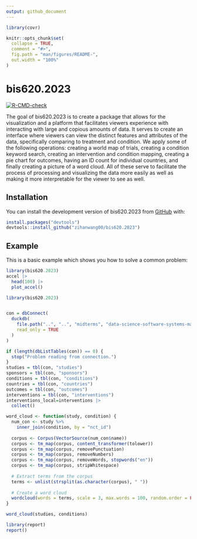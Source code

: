 ```yaml
---
output: github_document
---
```


```r
library(covr)
```



```r
knitr::opts_chunk$set(
  collapse = TRUE,
  comment = "#>",
  fig.path = "man/figures/README-",
  out.width = "100%"
)
```

# bis620.2023



<!-- badges: start -->
[![R-CMD-check](https://github.com/zihanwang00/bis620.2023/actions/workflows/R-CMD-check.yaml/badge.svg)](https://github.com/zihanwang00/bis620.2023/actions/workflows/R-CMD-check.yaml)
<!-- badges: end -->

The goal of bis620.2023 is to create a package that allows for the visualization and a platform that facilitates viewers experience with interacting with large and copious amounts of data. It serves to create an interface where viewers can view the distinct features and attributes of the data, specifically comparing to treatment and condition. 
We apply some of the following operations: creating a world map of trials, creating a condition keyword search, creating an intervention and condition mapping, creating a pie chart for outcomes, having an ID count for individual countries, and finally creating a picture of a word cloud. All of these serve to facilitate the process of processing and visualizing the data more easily as well as making it more interpretable for the viewer to see as well. 


## Installation

You can install the development version of bis620.2023 from [GitHub](https://github.com/) with:


```r
install.packages("devtools")
devtools::install_github("zihanwang00/bis620.2023")
```




## Example

This is a basic example which shows you how to solve a common problem:

```r
library(bis620.2023)
accel |> 
  head(100) |> 
  plot_accel()
```
```r
library(bis620.2023)


con = dbConnect(
  duckdb(
    file.path("..", "..", "midterms", "data-science-software-systems-main 2", "2023-09-27", "ctgov.duckdb"), 
    read_only = TRUE
  )
)

if (length(dbListTables(con)) == 0) {
  stop("Problem reading from connection.")
}
studies = tbl(con, "studies")
sponsors = tbl(con, "sponsors")
conditions = tbl(con, "conditions")
countries = tbl(con, "countries")
outcomes = tbl(con, "outcomes")
interventions = tbl(con, "interventions")
interventions_local=interventions |>
  collect()

```

```r
word_cloud <- function(study, condition) {
  num_con <- study %>%
    inner_join(condition, by = "nct_id")
  
  corpus <- Corpus(VectorSource(num_con$name))
  corpus <- tm_map(corpus, content_transformer(tolower))
  corpus <- tm_map(corpus, removePunctuation)
  corpus <- tm_map(corpus, removeNumbers)
  corpus <- tm_map(corpus, removeWords, stopwords("en"))
  corpus <- tm_map(corpus, stripWhitespace)
  
  # Extract terms from the corpus
  terms <- unlist(strsplit(as.character(corpus), " "))
  
  # Create a word cloud
  wordcloud(words = terms, scale = 3, max.words = 100, random.order = FALSE, colors = brewer.pal(8, "Dark2"))
}

word_cloud(studies, conditions)

```



```r
library(report)
report()
```

